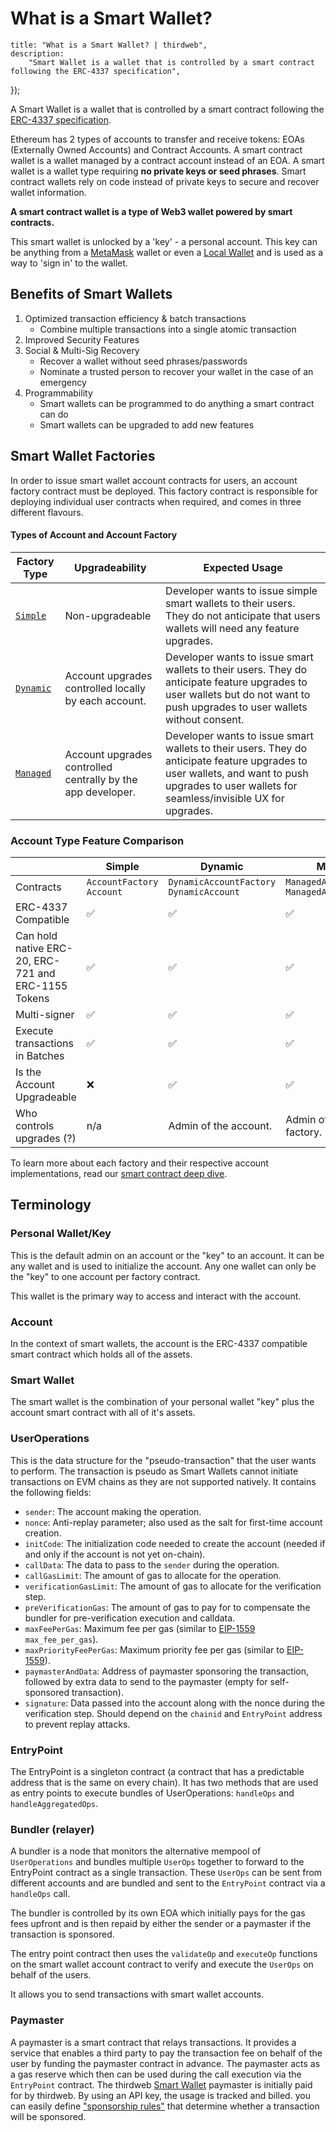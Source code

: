 
# What is a Smart Wallet?

	title: "What is a Smart Wallet? | thirdweb",
	description:
		"Smart Wallet is a wallet that is controlled by a smart contract following the ERC-4337 specification",
});

A Smart Wallet is a wallet that is controlled by a smart contract following the [ERC-4337 specification](https://eips.ethereum.org/EIPS/eip-4337).

Ethereum has 2 types of accounts to transfer and receive tokens: EOAs (Externally Owned Accounts) and Contract Accounts. A smart contract wallet is a wallet managed by a contract account
instead of an EOA. A smart wallet is a wallet type requiring **no private keys or seed phrases**.
Smart contract wallets rely on code instead of private keys to secure and recover wallet information.

**A smart contract wallet is a type of Web3 wallet powered by smart contracts.**

This smart wallet is unlocked by a 'key' - a personal account. This key can be anything from a [MetaMask](/references/wallets/v2/MetaMaskWallet) wallet or even a [Local Wallet](/references/wallets/v2/LocalWallet) and is used as a way to 'sign in' to the wallet.

## Benefits of Smart Wallets

1. Optimized transaction efficiency & batch transactions
   - Combine multiple transactions into a single atomic transaction
2. Improved Security Features
3. Social & Multi-Sig Recovery
   - Recover a wallet without seed phrases/passwords
   - Nominate a trusted person to recover your wallet in the case of an emergency
4. Programmability
   - Smart wallets can be programmed to do anything a smart contract can do
   - Smart wallets can be upgraded to add new features

## Smart Wallet Factories

In order to issue smart wallet account contracts for users, an account factory contract must be deployed.
This factory contract is responsible for deploying individual user contracts when required, and comes in three different flavours.

#### Types of Account and Account Factory

| Factory Type                                                         | Upgradeability                                              | Expected Usage                                                                                                                                                                                |
| -------------------------------------------------------------------- | ----------------------------------------------------------- | --------------------------------------------------------------------------------------------------------------------------------------------------------------------------------------------- |
| [`Simple`](https://thirdweb.com/thirdweb.eth/AccountFactory)         | Non-upgradeable                                             | Developer wants to issue simple smart wallets to their users. They do not anticipate that users wallets will need any feature upgrades.                                                       |
| [`Dynamic`](https://thirdweb.com/thirdweb.eth/DynamicAccountFactory) | Account upgrades controlled locally by each account.        | Developer wants to issue smart wallets to their users. They do anticipate feature upgrades to user wallets but do not want to push upgrades to user wallets without consent.                  |
| [`Managed`](https://thirdweb.com/thirdweb.eth/ManagedAccountFactory) | Account upgrades controlled centrally by the app developer. | Developer wants to issue smart wallets to their users. They do anticipate feature upgrades to user wallets, and want to push upgrades to user wallets for seamless/invisible UX for upgrades. |

### Account Type Feature Comparison

|                                                     | Simple                     | Dynamic                                  | Managed                                  |
| --------------------------------------------------- | -------------------------- | ---------------------------------------- | ---------------------------------------- |
| Contracts                                           | `AccountFactory` `Account` | `DynamicAccountFactory` `DynamicAccount` | `ManagedAccountFactory` `ManagedAccount` |
| ERC-4337 Compatible                                 | ✅                         | ✅                                       | ✅                                       |
| Can hold native ERC-20, ERC-721 and ERC-1155 Tokens | ✅                         | ✅                                       | ✅                                       |
| Multi-signer                                        | ✅                         | ✅                                       | ✅                                       |
| Execute transactions in Batches                     | ✅                         | ✅                                       | ✅                                       |
| Is the Account Upgradeable                          | ❌                         | ✅                                       | ✅                                       |
| Who controls upgrades (?)                           | n/a                        | Admin of the account.                    | Admin of the account factory.            |

To learn more about each factory and their respective account implementations, read our [smart contract deep dive](https://blog.thirdweb.com/smart-contract-deep-dive-building-smart-wallets-for-individuals-and-teams/).

## Terminology

### Personal Wallet/Key

This is the default admin on an account or the "key" to an account. It can be any wallet and is used to initialize the account.
Any one wallet can only be the "key" to one account per factory contract.

This wallet is the primary way to access and interact with the account.

### Account

In the context of smart wallets, the account is the ERC-4337 compatible smart contract which holds all of the assets.

### Smart Wallet

The smart wallet is the combination of your personal wallet "key" plus the account smart contract with all of it's assets.

### UserOperations

This is the data structure for the "pseudo-transaction" that the user wants to perform. The transaction is pseudo as Smart Wallets cannot initiate transactions on EVM chains as they are not supported natively. It contains the following fields:

- `sender`: The account making the operation.
- `nonce`: Anti-replay parameter; also used as the salt for first-time account creation.
- `initCode`: The initialization code needed to create the account (needed if and only if the account is not yet on-chain).
- `callData`: The data to pass to the `sender` during the operation.
- `callGasLimit`: The amount of gas to allocate for the operation.
- `verificationGasLimit`: The amount of gas to allocate for the verification step.
- `preVerificationGas`: The amount of gas to pay for to compensate the bundler for pre-verification execution and calldata.
- `maxFeePerGas`: Maximum fee per gas (similar to [EIP-1559](https://eips.ethereum.org/EIPS/eip-1559) `max_fee_per_gas`).
- `maxPriorityFeePerGas`: Maximum priority fee per gas (similar to [EIP-1559](https://eips.ethereum.org/EIPS/eip-1559)).
- `paymasterAndData`: Address of paymaster sponsoring the transaction, followed by extra data to send to the paymaster (empty for self-sponsored transaction).
- `signature`: Data passed into the account along with the nonce during the verification step. Should depend on the `chainid` and `EntryPoint` address to prevent replay attacks.

### EntryPoint

The EntryPoint is a singleton contract (a contract that has a predictable address that is the same on every chain).
It has two methods that are used as entry points to execute bundles of UserOperations: `handleOps` and `handleAggregatedOps`.

### Bundler (relayer)

A bundler is a node that monitors the alternative mempool of `UserOperations` and bundles multiple `UserOps` together to forward to the EntryPoint contract as a single transaction.
These `UserOps` can be sent from different accounts and are bundled and sent to the `EntryPoint` contract via a `handleOps` call.

The bundler is controlled by its own EOA which initially pays for the gas fees upfront and is then repaid by either the sender or a paymaster if the transaction is sponsored.

The entry point contract then uses the `validateOp` and `executeOp` functions on the smart wallet account contract to verify and execute the `UserOps` on behalf of the users.

It allows you to send transactions with smart wallet accounts.

### Paymaster

A paymaster is a smart contract that relays transactions. It provides a service that enables a third party to pay
the transaction fee on behalf of the user by funding the paymaster contract in advance. The paymaster acts as a gas reserve which then
can be used during the call execution via the `EntryPoint` contract. The thirdweb [Smart Wallet](/wallets/smart-wallet) paymaster is initially paid for by thirdweb. By using an API key,
the usage is tracked and billed. you can easily define ["sponsorship rules"](/wallets/smart-wallet/sponsorship-rules) that determine whether a transaction will be sponsored.
